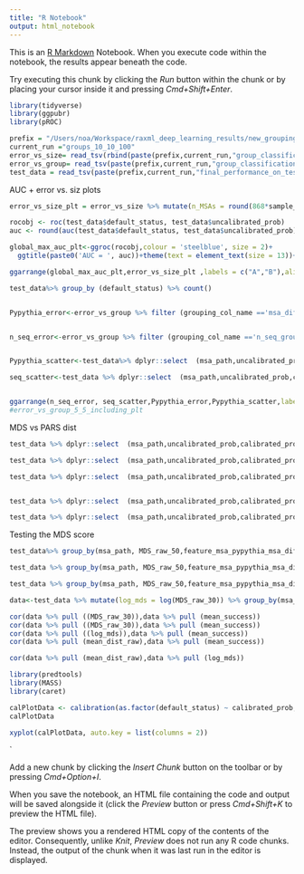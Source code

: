 ```yaml
---
title: "R Notebook"
output: html_notebook
---
```


This is an [R Markdown](http://rmarkdown.rstudio.com) Notebook. When you execute code within the notebook, the results appear beneath the code. 

Try executing this chunk by clicking the *Run* button within the chunk or by placing your cursor inside it and pressing *Cmd+Shift+Enter*. 

```r
library(tidyverse)
library(ggpubr)
library(pROC)


```


```r

prefix = "/Users/noa/Workspace/raxml_deep_learning_results/new_grouping_test/Data_for_paper/only_outputs_folder"
current_run ="groups_10_10_100"
error_vs_size= read_tsv(rbind(paste(prefix,current_run,"group_classification_metrics_M_frac_1.0_RFE_False_large_grid_False_out_features_True.tsv", sep = "/"),paste(prefix,current_run,"group_classification_metrics_M_frac_0.85_RFE_False_large_grid_False_out_features_True.tsv", sep = "/"),paste(prefix,current_run,"group_classification_metrics_M_frac_0.7_RFE_False_large_grid_False_out_features_True.tsv", sep = "/"),paste(prefix,current_run,"group_classification_metrics_M_frac_0.5499999999999999_RFE_False_large_grid_False_out_features_True.tsv", sep = "/"),paste(prefix,current_run,"group_classification_metrics_M_frac_0.4_RFE_False_large_grid_False_out_features_True.tsv", sep = "/"),paste(prefix,current_run,"group_classification_metrics_M_frac_0.25_RFE_False_large_grid_False_out_features_True.tsv", sep = "/"),paste(prefix,current_run,"group_classification_metrics_M_frac_0.1_RFE_False_large_grid_False_out_features_True.tsv", sep = "/")))
error_vs_group= read_tsv(paste(prefix,current_run,"group_classification_group_metrics_M_frac_1.0_RFE_False_large_grid_False_out_features_True.tsv",sep = "/"))
test_data = read_tsv(paste(prefix,current_run,"final_performance_on_test_M_frac_1.0_RFE_True_large_grid_True_out_features_True.tsv",sep = "/"))


```


AUC + error vs. siz plots

```r
error_vs_size_plt = error_vs_size %>% mutate(n_MSAs = round(868*sample_fraction)) %>% ggplot(aes(x=n_MSAs, y = AUC))+geom_line()+ expand_limits(y = 0.5)+xlab("Number of MSAs")+ theme(text = element_text(size = 13))+ylab("AUC")+geom_point()

rocobj <- roc(test_data$default_status, test_data$uncalibrated_prob)
auc <- round(auc(test_data$default_status, test_data$uncalibrated_prob),3)

global_max_auc_plt<-ggroc(rocobj,colour = 'steelblue', size = 2)+
  ggtitle(paste0('AUC = ', auc))+theme(text = element_text(size = 13))+xlab("Specificity")

ggarrange(global_max_auc_plt,error_vs_size_plt ,labels = c("A","B"),align = "h", nrow = 1, ncol = 2, legend = "bottom",vjust= 1)

test_data%>% group_by (default_status) %>% count()



```



```r

Pypythia_error<-error_vs_group %>% filter (grouping_col_name =='msa_difficulty_group') %>% ggplot(aes(y=grouping_col, x=AUC))+geom_col()+ expand_limits(y = c(0.5,1))+ylab('MSA difficulty')+ xlab('AUC')+theme(text = element_text(size = 11))


n_seq_error<-error_vs_group %>% filter (grouping_col_name =='n_seq_group') %>% ggplot(aes(y=grouping_col, x=AUC))+geom_col()+ expand_limits(y = c(0.5,1))+ylab('Number of sequences')+xlab('AUC')+theme(text = element_text(size = 11))


Pypythia_scatter<-test_data%>% dplyr::select  (msa_path,uncalibrated_prob,calibrated_prob,  feature_msa_pypythia_msa_difficulty) %>% group_by(msa_path,feature_msa_pypythia_msa_difficulty) %>% summarise(mean_prob = mean(calibrated_prob)) %>% ggplot(aes(x=feature_msa_pypythia_msa_difficulty, y = mean_prob))+geom_point()+xlab("MSA difficulty")+ylab("Predicted probability")+theme(text = element_text(size = 11))

seq_scatter<-test_data %>% dplyr::select  (msa_path,uncalibrated_prob,calibrated_prob, feature_msa_n_seq, feature_msa_pypythia_msa_difficulty) %>% group_by(msa_path,feature_msa_n_seq,feature_msa_pypythia_msa_difficulty) %>% summarise(mean_prob = mean(calibrated_prob)) %>% ggplot(aes(x=feature_msa_n_seq, y = mean_prob))+geom_point()+xlab("Number of sequences")+ylab("Predicted probability")+theme(text = element_text(size = 11))


ggarrange(n_seq_error, seq_scatter,Pypythia_error,Pypythia_scatter,labels = c("A","B","C","D"),align = "h", nrow = 2, ncol = 2, legend = "bottom",vjust= 1)
#error_vs_group_5_5_including_plt


```











MDS vs PARS dist
```r


test_data %>% dplyr::select  (msa_path,uncalibrated_prob,calibrated_prob, MDS_raw_50, feature_msa_n_seq, feature_msa_pypythia_msa_difficulty) %>% group_by(msa_path,feature_msa_n_seq,feature_msa_pypythia_msa_difficulty,MDS_raw_50) %>% summarise(mean_prob = mean(calibrated_prob)) %>% ggplot(aes(x=log(MDS_raw_50), y = mean_prob))+geom_point()+xlab("MDS stress score 50")+ylab("Mean predicted success probability")+theme(text = element_text(size = 13))

test_data %>% dplyr::select  (msa_path,uncalibrated_prob,calibrated_prob, MDS_raw_10, feature_msa_n_seq, feature_msa_pypythia_msa_difficulty) %>% group_by(msa_path,feature_msa_n_seq,feature_msa_pypythia_msa_difficulty,MDS_raw_10) %>% summarise(mean_prob = mean(calibrated_prob)) %>% ggplot(aes(x=log(MDS_raw_10), y = mean_prob))+geom_point()+xlab("MDS stress score 10")+ylab("Mean predicted success probability")+theme(text = element_text(size = 13))

test_data %>% dplyr::select  (msa_path,uncalibrated_prob,calibrated_prob, MDS_raw_30, feature_msa_n_seq, feature_msa_pypythia_msa_difficulty) %>% group_by(msa_path,feature_msa_n_seq,feature_msa_pypythia_msa_difficulty,MDS_raw_30) %>% summarise(mean_prob = mean(calibrated_prob)) %>% ggplot(aes(x=log(MDS_raw_30), y = mean_prob))+geom_point()+xlab("MDS stress score 30")+ylab("Mean predicted success probability")+theme(text = element_text(size = 13))


test_data %>% dplyr::select  (msa_path,uncalibrated_prob,calibrated_prob, MDS_raw_100, feature_msa_n_seq, feature_msa_pypythia_msa_difficulty) %>% group_by(msa_path,feature_msa_n_seq,feature_msa_pypythia_msa_difficulty,MDS_raw_100) %>% summarise(mean_prob = mean(calibrated_prob)) %>% ggplot(aes(x=log(MDS_raw_100), y = mean_prob))+geom_point()+xlab("MDS stress score 100")+ylab("Mean predicted success probability")+theme(text = element_text(size = 13))

test_data %>% dplyr::select  (msa_path,uncalibrated_prob,calibrated_prob, feature_msa_n_seq, feature_msa_pypythia_msa_difficulty,mean_dist_raw) %>% group_by(msa_path,feature_msa_n_seq,feature_msa_pypythia_msa_difficulty,mean_dist_raw) %>% summarise(mean_prob = mean(calibrated_prob)) %>% ggplot(aes(x=mean_dist_raw, y = mean_prob))+geom_point()+xlab("MDS stress score")+ylab("Mean predicted success probability")+theme(text = element_text(size = 13))


```







Testing the MDS score

```r
test_data%>% group_by(msa_path, MDS_raw_50,feature_msa_pypythia_msa_difficulty) %>% summarise(mean_success = mean(default_status)) %>% ggplot(aes(x=(feature_msa_pypythia_msa_difficulty), y = mean_success))+geom_point()

test_data %>% group_by(msa_path, MDS_raw_50,feature_msa_pypythia_msa_difficulty) %>% summarise(mean_success = mean(default_status)) %>% ggplot(aes(x=log(MDS_raw_50), y = mean_success))+geom_point()

test_data %>% group_by(msa_path, MDS_raw_50,feature_msa_pypythia_msa_difficulty,mean_dist_raw) %>% summarise(mean_success = mean(default_status)) %>% ggplot(aes(x=mean_dist_raw, y = mean_success))+geom_point()

data<-test_data %>% mutate(log_mds = log(MDS_raw_30)) %>% group_by(msa_path,MDS_raw_30, mean_dist_raw,feature_msa_pypythia_msa_difficulty, log_mds) %>% summarise(mean_success = mean(default_status)) 

cor(data %>% pull ((MDS_raw_30)),data %>% pull (mean_success))
cor(data %>% pull ((MDS_raw_30)),data %>% pull (mean_success))
cor(data %>% pull ((log_mds)),data %>% pull (mean_success))
cor(data %>% pull (mean_dist_raw),data %>% pull (mean_success))

cor(data %>% pull (mean_dist_raw),data %>% pull (log_mds))
```




```r
library(predtools)
library(MASS)
library(caret)

calPlotData <- calibration(as.factor(default_status) ~ calibrated_prob, data = test_data, class = "1")
calPlotData

xyplot(calPlotData, auto.key = list(columns = 2))
```


`




Add a new chunk by clicking the *Insert Chunk* button on the toolbar or by pressing *Cmd+Option+I*.

When you save the notebook, an HTML file containing the code and output will be saved alongside it (click the *Preview* button or press *Cmd+Shift+K* to preview the HTML file). 

The preview shows you a rendered HTML copy of the contents of the editor. Consequently, unlike *Knit*, *Preview* does not run any R code chunks. Instead, the output of the chunk when it was last run in the editor is displayed.

